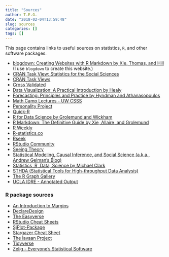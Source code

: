 ```yaml
---
title: "Sources"
author: T.E.G.
date: "2018-02-04T13:59:48"
slug: sources
categories: []
tags: []
---
```


This page contains links to useful sources on statistics, `R`, and other software packages. 

* [blogdown: Creating Websites with R Markdown by Xie, Thomas, and Hill ](https://bookdown.org/yihui/blogdown/) (I use `blogdown` to create this website.)
* [CRAN Task View: Statistics for the Social Sciences](https://cran.r-project.org/web/views/SocialSciences.html)
* [CRAN Task Views](https://cran.r-project.org/web/views/)
* [Cross Validated](https://stats.stackexchange.com)
* [Data Visualization: A Practical Introduction by Healy](http://socviz.co/)
* [Forecasting: Principles and Practice by Hyndman and Athanasopoulos](https://otexts.org/fpp2/)
* [Math Camp Lectures - UW CSSS](http://csss.washington.edu/academics/math-camp/lectures)
* [Personality Project](http://personality-project.org/index.html)
* [Quick-R](http://www.statmethods.net/)
* [R for Data Science by Grolemund and Wickham](http://r4ds.had.co.nz/)
* [R Markdown: The Definitive Guide by Xie, Allaire, and Grolemund ](https://bookdown.org/yihui/rmarkdown/)
* [R Weekly](https://rweekly.org/)
* [R-statistics.co](http://r-statistics.co/)
* [Rseek](https://rseek.org/)
* [RStudio Community](https://community.rstudio.com/)
* [Seeing Theory](http://students.brown.edu/seeing-theory/)
* [Statistical Modeling, Causal Inference, and Social Science (a.k.a., Andrew Gelman's Blog)](http://andrewgelman.com)
* [Statistics, R, Data, Science by Michael Clark](http://m-clark.github.io/)
* [STHDA (Statistical Tools for High-throughput Data Analysis)](http://www.sthda.com/english/)
* [The R Graph Gallery](http://www.r-graph-gallery.com/)
* [UCLA IDRE - Annotated Output](https://stats.idre.ucla.edu/other/annotatedoutput/)

### R package sources

* [An Introduction to Margins](https://cran.r-project.org/web/packages/margins/vignettes/Introduction.html)
* [DeclareDesign](http://declaredesign.org/)
* [The Easyverse](https://github.com/easystats/easystats)
* [RStudio Cheat Sheets](https://www.rstudio.com/resources/cheatsheets/)
* [SjPlot-Package](https://strengejacke.github.io/sjPlot/)
* [Stargazer Cheat Sheet](http://www.jakeruss.com/cheatsheets/stargazer/)
* [The lavaan Project](http://lavaan.ugent.be/)
* [Tidyverse](https://www.tidyverse.org/)
* [Zelig - Everyone's Statistical Software](https://zeligproject.org/)





